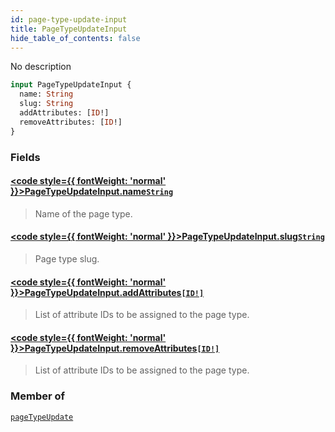 ```yaml
---
id: page-type-update-input
title: PageTypeUpdateInput
hide_table_of_contents: false
---
```








No description

```graphql
input PageTypeUpdateInput {
  name: String
  slug: String
  addAttributes: [ID!]
  removeAttributes: [ID!]
}
```


### Fields

#### [<code style={{ fontWeight: 'normal' }}>PageTypeUpdateInput.<b>name</b></code>](#)<Bullet />[`String`](../../../developer/api-reference/scalars/string) <Badge class="secondary" text="scalar"/>
> Name of the page type.
> 

#### [<code style={{ fontWeight: 'normal' }}>PageTypeUpdateInput.<b>slug</b></code>](#)<Bullet />[`String`](../../../developer/api-reference/scalars/string) <Badge class="secondary" text="scalar"/>
> Page type slug.
> 

#### [<code style={{ fontWeight: 'normal' }}>PageTypeUpdateInput.<b>addAttributes</b></code>](#)<Bullet />[`[ID!]`](../../../developer/api-reference/scalars/id) <Badge class="secondary" text="list"/> <Badge class="secondary" text="scalar"/>
> List of attribute IDs to be assigned to the page type.
> 

#### [<code style={{ fontWeight: 'normal' }}>PageTypeUpdateInput.<b>removeAttributes</b></code>](#)<Bullet />[`[ID!]`](../../../developer/api-reference/scalars/id) <Badge class="secondary" text="list"/> <Badge class="secondary" text="scalar"/>
> List of attribute IDs to be assigned to the page type.
> 



### Member of

[`pageTypeUpdate`](../../../developer/api-reference/mutations/page-type-update)  <Badge class="secondary" text="mutation"/>



